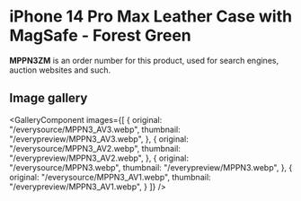 
# iPhone 14 Pro Max Leather Case with MagSafe - Forest Green

<Callout type='info' emoji='👉🏻'>**MPPN3ZM** is an order number for this product, used for search engines, auction websites and such.</Callout>

## Image gallery

<GalleryComponent
    images={[
      {
        original: "/everysource/MPPN3_AV3.webp",
        thumbnail: "/everypreview/MPPN3_AV3.webp",
      },
      {
        original: "/everysource/MPPN3_AV2.webp",
        thumbnail: "/everypreview/MPPN3_AV2.webp",
      },
      {
        original: "/everysource/MPPN3.webp",
        thumbnail: "/everypreview/MPPN3.webp",
      },
      {
        original: "/everysource/MPPN3_AV1.webp",
        thumbnail: "/everypreview/MPPN3_AV1.webp",
      }
    ]}
  />
